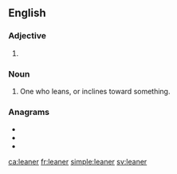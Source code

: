 ==English==

===Adjective===
{{head|en|adjective comparative form}}

# {{en-comparative of|lean}}

===Noun===
{{en-noun}}

# One who leans, or inclines toward something.

===Anagrams===
* {{l|en|Arleen}}
* {{l|en|Arlene}}
* {{l|en|learne}}

[[ca:leaner]]
[[fr:leaner]]
[[simple:leaner]]
[[sv:leaner]]